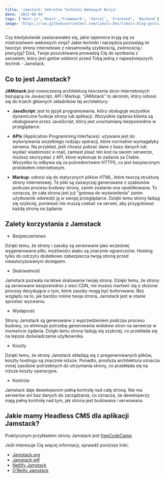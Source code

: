 ```yaml
---
title: 'Jamstack: Sekretne Techniki Webowych Ninja'
date: '2023-08-04'
tags: ['Next.js','React','Framework', 'Vercel', 'Frontend', 'Backend']
image: "https://raw.githubusercontent.com/Lukols-Dev/lukols-blog-posts/main/images/jamstack-sekretne-techniki-webowych-ninja/jamstack.png"
---
```


<CustomImage src="https://raw.githubusercontent.com/Lukols-Dev/lukols-blog-posts/main/images/jamstack-sekretne-techniki-webowych-ninja/jamstack.png" alt="Jamstack" />

Czy kiedykolwiek zastanawiałeś się, jakie tajemnice kryją się za mistrzostwem webowych ninja? Jakie techniki i narzędzia pozwalają im tworzyć strony internetowe z niesamowitą szybkością, zwinnością i precyzją? Dziś, Twoje poszukiwania prowadzą Cię do spotkania z senseiem, który jest gotów odsłonić przed Tobą jedną z najważniejszych technik - Jamstack.

## Co to jest Jamstack?

**JAMstack** jest nowoczesną architekturą tworzenia stron internetowych bazującą na Javascript, API i Markup. “JAMstack” to akronim, który odnosi się do trzech głównych składników tej architektury:

- **JavaScript**: jest to język programowania, który obsługuje wszystkie dynamiczne funkcje strony lub aplikacji. Wszystkie żądania klienta są obsługiwane przez JavaScript, który jest uruchamiany bezpośrednio w przeglądarce.

- **APIs** (Application Programming Interfaces): używane jest do wykonywania wszelkiego rodzaju operacji, które normalnie wymagałyby serwera. Na przykład, jeśli chcesz pobrać dane z bazy danych lub wysłać wiadomość e-mail, zamiast pisać ten kod na swoim serwerze, możesz skorzystać z API, które wykonuje te zadania za Ciebie. Wszystko to odbywa się za pośrednictwem HTTPS, co jest bezpiecznym protokołem internetowym.

- **Markup**: odnosi się do statycznych plików HTML, które tworzą strukturę strony internetowej. Te pliki są zazwyczaj generowane z szablonów podczas procesu budowy strony, zanim zostanie ona opublikowana. To oznacza, że cała strona jest już  “gotowa do wyświetlenia” zanim użytkownik odwiedzi ją w swojej przeglądarce. Dzięki temu strony ładują się szybciej, ponieważ nie muszą czekać na serwer, aby przygotować każdą stronę na żądanie.

<CustomImage src="https://raw.githubusercontent.com/Lukols-Dev/lukols-blog-posts/main/images/jamstack-sekretne-techniki-webowych-ninja/jam.png" alt="JAM" />

## Zalety korzystania z Jamstack

- Bezpieczeństwo

Dzięki temu, że strony i zasoby są serwowane jako wcześniej wygenerowane pliki, możliwości ataku są znacznie ograniczone. Hosting tylko do odczytu dodatkowo zabezpiecza twoją stronę przed nieautoryzowanym dostępem.

- Skalowalność

Jamstack pozwala na łatwe skalowanie twojej strony. Dzięki temu, że strony są serwowane bezpośrednio z sieci CDN, nie musisz martwić się o złożone procesy decydujące o tym, które zasoby mogą być buforowane. Bez względu na to, jak bardzo rośnie twoja strona, Jamstack jest w stanie sprostać wyzwaniu.

- Wydajność

Strony Jamstack są generowane z wyprzedzeniem podczas procesu budowy, co eliminuje potrzebę generowania widoków stron na serwerze w momencie żądania. Dzięki temu strony ładują się szybciej, co przekłada się na lepsze doświadczenie użytkownika.

- Koszty

Dzięki temu, że strony Jamstack składają się z pregenerowanych plików, koszty hostingu są znacznie niższe. Ponadto, prostsza architektura oznacza mniej zasobów potrzebnych do utrzymania strony, co przekłada się na niższe koszty operacyjne.

- Kontrola

Jamstack daje deweloperom pełną kontrolę nad całą stroną. Nie ma serwerów ani baz danych do zarządzania, co oznacza, że deweloperzy mają pełną kontrolę nad tym, jak strona jest budowana i serwowana.

## Jakie mamy Headless CMS dla aplikacji Jamstack?

<CustomImage src="https://raw.githubusercontent.com/Lukols-Dev/lukols-blog-posts/main/images/jamstack-sekretne-techniki-webowych-ninja/cms.png" alt="CMS" />

Praktycznym przykładem strony Jamstack jest [freeCodeCamp](https://www.freecodecamp.org/)

<CustomImage src="https://raw.githubusercontent.com/Lukols-Dev/lukols-blog-posts/main/images/jamstack-sekretne-techniki-webowych-ninja/freecodecamp.png" alt="Freecodecamp" />

Jeśli interesuje Cię więcej informacji, sprawdź poniższe linki:
- [Jamstack.org](https://jamstack.org/)
- [Jamstack.wtf](https://jamstack.wtf/)
- [Netlify Jamstack](https://www.netlify.com/jamstack/)
- [O'Reilly Jamstack](https://www.netlify.com/oreilly-jamstack/)


